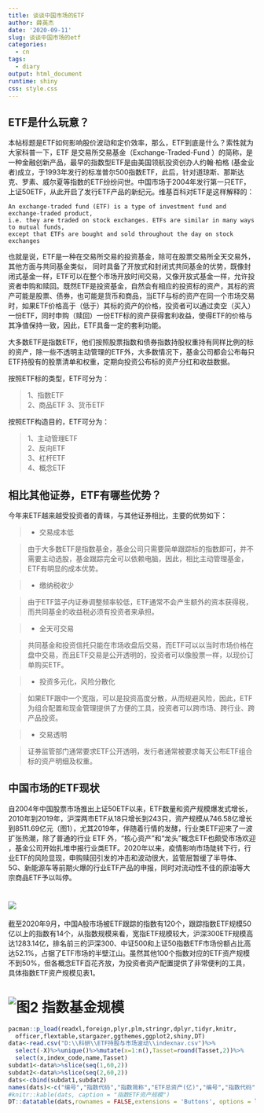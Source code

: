 ```yaml
---
title: 谈谈中国市场的ETF
author: 薛英杰
date: '2020-09-11'
slug: 谈谈中国市场的etf
categories:
  - cn
tags:
  - diary
output: html_document
runtime: shiny
css: style.css
---
```


## ETF是什么玩意？

本帖标题是ETF如何影响股价波动和定价效率，那么，ETF到底是什么？索性就为大家科普一下，ETF 是交易所交易基金（Exchange-Traded-Fund ）的简称，是一种金融创新产品，最早的指数型ETF是由美国领航投资创办人约翰·柏格 (基金业者)成立，于1993年发行的标准普尔500指数ETF，此后，针对道琼斯、那斯达克、罗素、威尔夏等指数的ETF纷纷问世。中国市场于2004年发行第一只ETF，上证50ETF，从此开启了发行ETF产品的新纪元。维基百科对ETF是这样解释的：

```
An exchange-traded fund (ETF) is a type of investment fund and exchange-traded product, 
i.e. they are traded on stock exchanges. ETFs are similar in many ways to mutual funds, 
except that ETFs are bought and sold throughout the day on stock exchanges

```
也就是说，ETF是一种在交易所交易的投资基金，除可在股票交易所全天交易外，其他方面与共同基金类似，
同时具备了开放式和封闭式共同基金的优势，既像封闭式基金一样，ETF可以在整个市场开放时间交易，又像开放式基金一样，允许投资者申购和赎回。既然ETF是投资基金，自然会有相应的投资标的资产，其标的资产可能是股票、债券，也可能是货币和商品，当ETF与标的资产在同一个市场交易时，如果ETF价格高于（低于）其标的资产的价格，投资者可以通过卖空（买入）一份ETF，同时申购（赎回）一份ETF标的资产获得套利收益，使得ETF的价格与其净值保持一致，因此，ETF具备一定的套利功能。

大多数ETF是指数ETF，他们按照股票指数和债券指数持股权重持有同样比例的标的资产，除一些不透明主动管理的ETF外，大多数情况下，基金公司都会公布每只ETF持股有的股票清单和权重，定期向投资公布标的资产分红和收益数据。

按照ETF标的类型，ETF可分为：

> 1、指数ETF  
> 2、商品ETF
> 3、货币ETF

按照ETF构造目的，ETF可分为：

> 1、主动管理ETF  
> 2、反向ETF  
> 3、杠杆ETF  
> 4、概念ETF

## 相比其他证券，ETF有哪些优势？

今年来ETF越来越受投资者的青睐，与其他证券相比，主要的优势如下：

> * 交易成本低

> 由于大多数ETF是指数基金，基金公司只需要简单跟踪标的指数即可，并不需要主动选股，基金跟踪完全可以依赖电脑，因此，相比主动管理基金，ETF有明显的成本优势。

> * 缴纳税收少

> 由于ETF篮子内证券调整频率较低，ETF通常不会产生额外的资本获得税，而共同基金的收益税必须有投资者来承担。

> * 全天可交易

> 共同基金和投资信托只能在市场收盘后交易，而ETF可以以当时市场价格在盘中交易，而且ETF交易是公开透明的，投资者可以像股票一样，以现价订单购买ETF。

> * 投资多元化，风险分散化

>如果ETF跟中一个宽指，可以是投资高度分散，从而规避风险，因此，ETF为组合配置和现金管理提供了方便的工具，投资者可以跨市场、跨行业、跨产品投资。

> * 交易透明

> 证券监管部门通常要求ETF公开透明，发行者通常被要求每天公布ETF组合标的资产明细及权重。


## 中国市场的ETF现状

自2004年中国股票市场推出上证50ETF以来，ETF数量和资产规模爆发式增长，2010年到2019年，沪深两市ETF从18只增长到243只，资产规模从746.58亿增长到8511.69亿元（图1），尤其2019年，伴随着行情的发酵，行业类ETF迎来了一波扩张热潮，除了普通的行业 ETF 外，“核心资产”和“龙头”概念ETF也颇受市场欢迎 ，基金公司开始扎堆申报行业类ETF。2020年以来，疫情影响市场陡转下行，行业ETF的风险显现，申购赎回引发的冲击和波动很大，监管层暂缓了半导体、5G、新能源车等前期火爆的行业ETF产品的申报，同时对流动性不佳的原油等大宗商品ETF予以叫停。

# ![](/images/Enum.png)

截至2020年9月，中国A股市场被ETF跟踪的指数有120个，跟踪指数ETF规模50亿以上的指数有14个，从指数规模来看，宽指ETF规模较大，沪深300ETF规模高达1283.14亿，排名前三的沪深300、中证500和上证50指数ETF市场份额占比高达52.1%，占据了ETF市场的半壁江山。虽然其他100个指数对应的ETF资产规模不到50%，但各概念ETF百花齐放，为投资者资产配置提供了非常便利的工具，具体指数ETF资产规模见表1。

# ![图2 指数基金规模](/images/index.png)

```r
pacman::p_load(readxl,foreign,plyr,plm,stringr,dplyr,tidyr,knitr,
  officer,flextable,stargazer,ggthemes,ggplot2,shiny,DT)
data<-read.csv("D:\\科研\\ETF持股与市场波动\\indexnav.csv")%>%
  select(-X)%>%unique()%>%mutate(x=1:n(),Tasset=round(Tasset,2))%>%
  select(x,index_code,name,Tasset)
subdat1<-data%>%slice(seq(1,60,2))
subdat2<-data%>%slice(seq(2,60,2))
dats<-cbind(subdat1,subdat2)
names(dats)<-c("编号","指数代码","指数简称","ETF总资产(亿)","编号","指数代码","指数简称","ETF总资产(亿)")
#knitr::kable(dats, caption = "指数ETF资产规模")
DT::datatable(dats,rownames = FALSE,extensions = 'Buttons', options = list(dom = 'Bfrtip',buttons = c('copy', 'csv', 'excel',  'print')))

```

